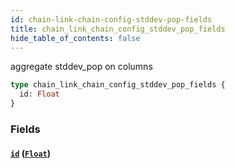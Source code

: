 ```yaml
---
id: chain-link-chain-config-stddev-pop-fields
title: chain_link_chain_config_stddev_pop_fields
hide_table_of_contents: false
---
```


aggregate stddev_pop on columns

```graphql
type chain_link_chain_config_stddev_pop_fields {
  id: Float
}
```

### Fields

#### [`id`](#) ([`Float`](/07-graphql/scalars/float))
